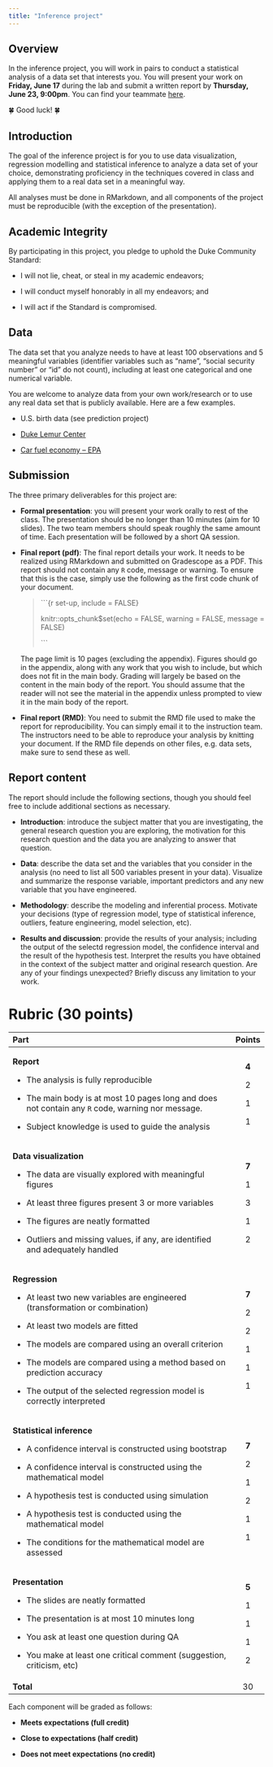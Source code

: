```yaml
---
title: "Inference project"
---
```


## Overview

In the inference project, you will work in pairs to conduct a statistical analysis of a data set that interests you. You will present your work on **Friday, June 17** during the lab and submit a written report by **Thursday, June 23, 9:00pm**. You can find your teammate [here](/slides/project-inference-teams.html).

🍀 Good luck! 🍀

## Introduction

The goal of the inference project is for you to use data visualization, regression modelling and statistical inference to analyze a data set of your choice, demonstrating proficiency in the techniques covered in class and applying them to a real data set in a meaningful way.

All analyses must be done in RMarkdown, and all components of the project must be reproducible (with the exception of the presentation).

## Academic Integrity

By participating in this project, you pledge to uphold the Duke Community Standard:

-   I will not lie, cheat, or steal in my academic endeavors;

-   I will conduct myself honorably in all my endeavors; and

-   I will act if the Standard is compromised.

## Data

The data set that you analyze needs to have at least 100 observations and 5 meaningful variables (identifier variables such as "name", "social security number" or "id" do not count), including at least one categorical and one numerical variable.

You are welcome to analyze data from your own work/research or to use any real data set that is publicly available. Here are a few examples.

-   U.S. birth data (see prediction project)

-   [Duke Lemur Center](https://www.kaggle.com/datasets/jessemostipak/duke-lemur-center-data)

-   [Car fuel economy -- EPA](https://github.com/rfordatascience/tidytuesday/tree/master/data/2019/2019-10-15)

## Submission

The three primary deliverables for this project are:

-   **Formal presentation**: you will present your work orally to rest of the class. The presentation should be no longer than 10 minutes (aim for 10 slides). The two team members should speak roughly the same amount of time. Each presentation will be followed by a short QA session.

-   **Final report (pdf)**: The final report details your work. It needs to be realized using RMarkdown and submitted on Gradescope as a PDF. This report should not contain any `R` code, message or warning. To ensure that this is the case, simply use the following as the first code chunk of your document.

    > \`\`\`{r set-up, include = FALSE}
    >
    > knitr::opts_chunk\$set(echo = FALSE, warning = FALSE, message = FALSE)
    >
    > \`\`\`

    The page limit is 10 pages (excluding the appendix). Figures should go in the appendix, along with any work that you wish to include, but which does not fit in the main body. Grading will largely be based on the content in the main body of the report. You should assume that the reader will not see the material in the appendix unless prompted to view it in the main body of the report.

-   **Final report (RMD)**: You need to submit the RMD file used to make the report for reproducibility. You can simply email it to the instruction team. The instructors need to be able to reproduce your analysis by knitting your document. If the RMD file depends on other files, e.g. data sets, make sure to send these as well.

## Report content

The report should include the following sections, though you should feel free to include additional sections as necessary.

-   **Introduction**: introduce the subject matter that you are investigating, the general research question you are exploring, the motivation for this research question and the data you are analyzing to answer that question.

-   **Data**: describe the data set and the variables that you consider in the analysis (no need to list all 500 variables present in your data). Visualize and summarize the response variable, important predictors and any new variable that you have engineered.

-   **Methodology**: describe the modeling and inferential process. Motivate your decisions (type of regression model, type of statistical inference, outliers, feature engineering, model selection, etc).

-   **Results and discussion**: provide the results of your analysis; including the output of the selectd regression model, the confidence interval and the result of the hypothesis test. Interpret the results you have obtained in the context of the subject matter and original research question. Are any of your findings unexpected? Briefly discuss any limitation to your work.

# Rubric (30 points)

+----------------------------------------------------------------------------------------------------+------------+
| **Part**                                                                                           | **Points** |
+:===================================================================================================+:==========:+
| **Report**                                                                                         | **4**      |
|                                                                                                    |            |
| -   The analysis is fully reproducible                                                             | 2          |
|                                                                                                    |            |
| -   The main body is at most 10 pages long and does not contain any `R` code, warning nor message. | 1          |
|                                                                                                    |            |
| -   Subject knowledge is used to guide the analysis                                                | 1          |
+----------------------------------------------------------------------------------------------------+------------+
| **Data visualization**                                                                             | **7**      |
|                                                                                                    |            |
| -   The data are visually explored with meaningful figures                                         | 1          |
|                                                                                                    |            |
| -   At least three figures present 3 or more variables                                             | 3          |
|                                                                                                    |            |
| -   The figures are neatly formatted                                                               | 1          |
|                                                                                                    |            |
| -   Outliers and missing values, if any, are identified and adequately handled                     | 2          |
+----------------------------------------------------------------------------------------------------+------------+
| **Regression**                                                                                     | **7**      |
|                                                                                                    |            |
| -   At least two new variables are engineered (transformation or combination)                      | 2          |
|                                                                                                    |            |
| -   At least two models are fitted                                                                 | 2          |
|                                                                                                    |            |
| -   The models are compared using an overall criterion                                             | 1          |
|                                                                                                    |            |
| -   The models are compared using a method based on prediction accuracy                            | 1          |
|                                                                                                    |            |
| -   The output of the selected regression model is correctly interpreted                           | 1          |
+----------------------------------------------------------------------------------------------------+------------+
| **Statistical inference**                                                                          | **7**      |
|                                                                                                    |            |
| -   A confidence interval is constructed using bootstrap                                           | 2          |
|                                                                                                    |            |
| -   A confidence interval is constructed using the mathematical model                              | 1          |
|                                                                                                    |            |
| -   A hypothesis test is conducted using simulation                                                | 2          |
|                                                                                                    |            |
| -   A hypothesis test is conducted using the mathematical model                                    | 1          |
|                                                                                                    |            |
| -   The conditions for the mathematical model are assessed                                         | 1          |
+----------------------------------------------------------------------------------------------------+------------+
| **Presentation**                                                                                   | **5**      |
|                                                                                                    |            |
| -   The slides are neatly formatted                                                                | 1          |
|                                                                                                    |            |
| -   The presentation is at most 10 minutes long                                                    | 1          |
|                                                                                                    |            |
| -   You ask at least one question during QA                                                        | 1          |
|                                                                                                    |            |
| -   You make at least one critical comment (suggestion, criticism, etc)                            | 2          |
+----------------------------------------------------------------------------------------------------+------------+
| **Total**                                                                                          | 30         |
+----------------------------------------------------------------------------------------------------+------------+

Each component will be graded as follows:

-   **Meets expectations (full credit)**

-   **Close to expectations (half credit)**

-   **Does not meet expectations (no credit)**
